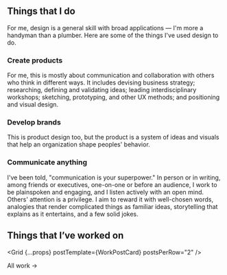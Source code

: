 

## Things that I do

<WidthBleeder>
      <DoTagRiver />
</WidthBleeder>


<div>
<p class="bigText"> For me, design is a general skill with broad applications — I'm&nbsp;more a handyman than a plumber. Here are some of the things I've used design to do. </p>
<WidthBleeder >
<CarouselProvider
      naturalSlideWidth={400}
      naturalSlideHeight={400}
      totalSlides={3}
      visibleSlides={1}
      step={1}
      isIntrinsicHeight={true}
      className="do"
>

<Slider classNameTray="carousel-tray-do">
<Slide index={0}>

### Create products
For me, this is mostly about communication and collaboration with others who think in different ways. It includes devising business strategy; researching, defining and validating ideas; leading interdisciplinary workshops; sketching, prototyping, and other UX methods; and positioning and visual design.

</Slide>
<Slide index={1}>

### Develop brands
This is product design too, but the product is a system of ideas and visuals that help an organization shape peoples' behavior.

</Slide>
<Slide index={2}>

### Communicate anything
I've been told, "communication is your superpower." In person or in writing, among friends or executives, one-on-one or before an audience, I work to be plainspoken and engaging, and I listen actively with an open mind. Others' attention is a privilege. I aim to reward it with well-chosen words, analogies that render complicated things as familiar ideas, storytelling that explains as it entertains, and a few solid jokes.

</Slide>
</Slider>
<ButtonBack />
<ButtonNext />
<DotGroup showAsSelectedForCurrentSlideOnly={true}/>
</CarouselProvider>
</WidthBleeder>
</div>

## Things that I’ve worked&nbsp;on

<Grid {...props} postTemplate={WorkPostCard} postsPerRow="2" />

<p className="bigText" style={{textAlign:'center', maxWidth:'100%'}}><Link to="/work">All work &rarr;</Link></p>